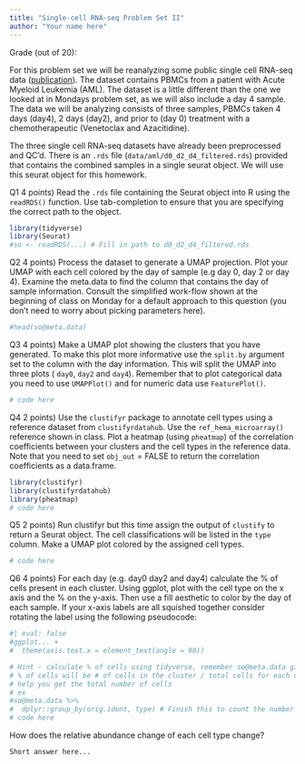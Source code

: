```yaml
---
title: "Single-cell RNA-seq Problem Set II"
author: "Your name here"
---
```


Grade (out of 20):

For this problem set we will be reanalyzing some public single cell RNA-seq data ([publication](https://doi.org/10.1038/s41591-018-0233-1)). The dataset contains PBMCs from a patient with Acute Myeloid Leukemia (AML). The dataset is a little different than the one we looked at in Mondays problem set, as we will also include a day 4 sample. The data we will be analyzing consists of three samples, PBMCs taken 4 days (day4), 2 days (day2), and prior to (day 0) treatment with a chemotherapeutic (Venetoclax and Azacitidine).

The three single cell RNA-seq datasets have already been preprocessed and QC'd. There is an `.rds` file (`data/aml/d0_d2_d4_filtered.rds`) provided that contains the combined samples in a single seurat object. We will use this seurat object for this homework. 

Q1 4 points) Read the `.rds` file containing the Seurat object into R using the `readRDS()` function. Use tab-completion to ensure that you are specifying the correct path to the object.    

```r
library(tidyverse)
library(Seurat)
#so <- readRDS(...) # Fill in path to d0_d2_d4_filtered.rds
```

Q2 4 points) Process the dataset to generate a UMAP projection. Plot your UMAP with each cell colored by the day of sample (e.g day 0, day 2 or day 4). Examine the meta.data to find the column that contains the day of sample information. Consult the simplified work-flow shown at the beginning of class on Monday for a default approach to this question (you don't need to worry about picking parameters here). 
  
```r
#head(so@meta.data)
```
  
Q3 4 points) Make a UMAP plot showing the clusters that you have generated. To make this plot more informative use the `split.by` argument set to the column with the day information. This will split the UMAP into three plots ( `day0`, `day2` and `day4`). Remember that to plot categorical data you need to use `UMAPPlot()` and for numeric data use `FeaturePlot()`.

```r
# code here
```

Q4 2 points) Use the `clustifyr` package to annotate cell types using a reference dataset from `clustifyrdatahub`. Use the `ref_hema_microarray()` reference shown in class. Plot a heatmap (using `pheatmap`) of the correlation coefficients between your clusters and the cell types in the reference data. Note that you need to set `obj_out` = FALSE to return the correlation coefficients as a data.frame. 

```r
library(clustifyr)
library(clustifyrdatahub)
library(pheatmap)
# code here
```

Q5 2 points) Run clustifyr but this time assign the output of `clustify` to return a Seurat object. The cell classifications will be listed in the `type` column. Make a UMAP plot colored by the assigned cell types.

```r
# code here
```

Q6 4 points) For each day (e.g. day0 day2 and day4) calculate the % of cells present in each cluster. Using ggplot, plot with the cell type on the x axis and the % on the y-axis. Then use a fill aesthetic to color by the day of each sample.  If your x-axis labels are all squished together consider rotating the label using the following pseudocode:

```r
#| eval: false
#ggplot... +
#  theme(axis.text.x = element_text(angle = 90))
```

```r
# Hint - calculate % of cells using tidyverse, remember so@meta.data gives a data frame
# % of cells will be # of cells in the cluster / total cells for each day. Summarize can
# help you get the total number of cells
# ex
#so@meta.data %>%
#  dplyr::group_by(orig.ident, type) # Finish this to count the number of cells
# code here
```

How does the relative abundance change of each cell type change?

    Short answer here...
